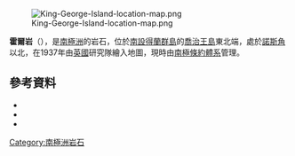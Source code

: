 [[Image:King-George-Island-location-map.png|thumb]]

{{coord|61|53|S|57|44|W|source:GNIS|display=title}}

'''霍爾岩'''（{{lang-en|Hole Rock}}），是[[南極洲|南極洲]]的岩石，位於[[南設得蘭群島|南設得蘭群島]]的[[喬治王島|喬治王島]]東北端，處於[[諾斯角|諾斯角]]以北，在1937年由[[英國|英國]]研究隊繪入地圖，現時由[[南極條約體系|南極條約體系]]管理。

==參考資料==
*{{cite gnis | type = antarid | id = 6889| name = Hole Rock | accessdate = 2012-06-21}}
*{{cite book |editor-first= Fred G. |editor-last= Alberts |title= Geographic Names of the Antarctic |url= http://archive.org/download/GeographicNamesOfTheAntarctic2ndEdition/Gna-GeographicNamesOfTheAntarctic2ndEdition1995.pdf |accessdate= 2012-04-05 |edition= second |date=June 1995 |publisher= United States Board on Geographic Names |page= 340}}
*{{usgs-gazetteer|id=6889}}

{{南设得兰群岛}}

{{Antarctica-geo-stub}}

[[Category:南極洲岩石|Category:南極洲岩石]]
